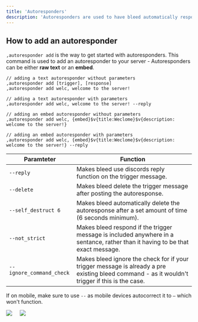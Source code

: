 ```yaml
---
title: 'Autoresponders'
description: 'Autoresponders are used to have bleed automatically respond with text or an embed to a trigger word or phrase.'
---
```


## How to add an autoresponder

`,autoresponder add` is the way to get started with autoresponders. This command is used to add an autoresponder to your server - Autoresponders can be either **raw text** or an **embed**.
```
// adding a text autoresponder without parameters
,autoresponder add [trigger], [response]
,autoresponder add welc, welcome to the server!

// adding a text autoresponder with parameters
,autoresponder add welc, welcome to the server! --reply

// adding an embed autoresponder without parameters
,autoresponder add welc, {embed}$v{title:Weclome}$v{description: welcome to the server!}

// adding an embed autoresponder with parameters
,autoresponder add welc, {embed}$v{title:Weclome}$v{description: welcome to the server!} --reply
```

| Paramteter | Function|
| --------- | ------ |
`--reply` | Makes bleed use discords reply function on the trigger message.
`--delete` | Makes bleed delete the trigger message after posting the autoresponse.
`--self_destruct 6` | Makes bleed automatically delete the autoresponse after a set amount of time (6 seconds minimum).
`--not_strict` | Makes bleed respond if the trigger message is included anywhere in a sentance, rather than it having to be that exact message.
`--ignore_command_check` | Makes bleed ignore the check for if your trigger message is already a pre existing bleed command - as it wouldn't trigger if this is the case.

<Info>If on mobile, make sure to use `--` as mobile devices autocorrect it to `—` which won't function.</Info>

<Frame caption="Adding a text autoresponder with the reply parameter" type="glass">
  <img src="https://docs.bleed.bot/~gitbook/image?url=https%3A%2F%2F2081520389-files.gitbook.io%2F%7E%2Ffiles%2Fv0%2Fb%2Fgitbook-x-prod.appspot.com%2Fo%2Fspaces%252F-MTDsQ1fZKtEy7kU7DyR%252Fuploads%252FC2VG4xblfUbPAmBIr4dE%252Fimage.png%3Falt%3Dmedia%26token%3D6edb5e31-465a-4a1e-b082-1884d6b59025&width=400&dpr=3&quality=100&sign=1bed582c&sv=1" />
</Frame>
ㅤ
<Frame caption="Adding an embed autoresponder with the not_strict paramater" type="glass">
  <img src="https://docs.bleed.bot/~gitbook/image?url=https%3A%2F%2F2081520389-files.gitbook.io%2F%7E%2Ffiles%2Fv0%2Fb%2Fgitbook-x-prod.appspot.com%2Fo%2Fspaces%252F-MTDsQ1fZKtEy7kU7DyR%252Fuploads%252F9YCCMHzIATEkqU0gagqR%252Fimage.png%3Falt%3Dmedia%26token%3Dd012d06f-caaa-43e8-9323-264574288547&width=400&dpr=3&quality=100&sign=2107cc02&sv=1" />
</Frame>
